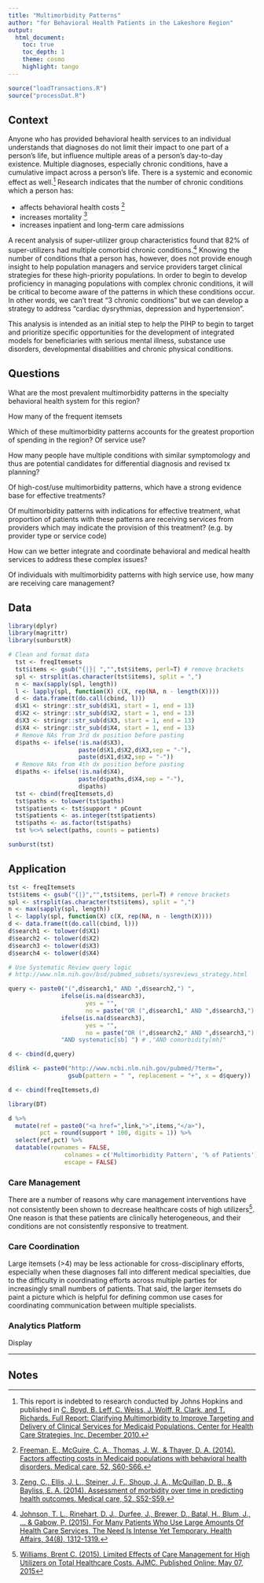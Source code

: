 ```yaml
---
title: "Multimorbidity Patterns"
author: "for Behavioral Health Patients in the Lakeshore Region"
output:
  html_document: 
    toc: true
    toc_depth: 1
    theme: cosmo 
    highlight: tango
---
```


```r
source("loadTransactions.R")
source("processDat.R")
```


## Context

Anyone who has provided behavioral health services to an individual understands that diagnoses do not limit their impact to one part of a person's life, but influence multiple areas of a person's day-to-day existence.  Multiple diagnoses, especially chronic conditions, have a cumulative impact across a person's life.  There is a systemic and economic effect as well.[^1]  Research indicates that the number of chronic conditions which a person has: 

* affects behavioral health costs [^2]
* increases mortality [^3]
* increases inpatient and long-term care admissions 

A recent analysis of super-utilizer group characteristics found that 82% of super-utilizers had multiple comorbid chronic conditions.[^4] Knowing the number of conditions that a person has, however, does not provide enough insight to help population managers and service providers target clinical strategies for these high-priority populations.  In order to begin to develop proficiency in managing populations with complex chronic conditions, it will be critical to become aware of the patterns in which these conditions occur.  In other words, we can't treat "3 chronic conditions" but we can develop a strategy to address "cardiac dysrythmias, depression and hypertension".

This analysis is intended as an initial step to help the PIHP to begin to target and prioritize specific opportunities for the development of integrated models for beneficiaries with serious mental illness, substance use disorders, developmental disabilities and chronic physical conditions.

## Questions

What are the most prevalent multimorbidity patterns in the specialty behavioral health system for this region?  

How many of the frequent itemsets 

Which of these multimorbidity patterns accounts for the greatest proportion of spending in the region?  Of service use?

How many people have multiple conditions with similar symptomology and thus are potential candidates for differential diagnosis and revised tx planning?

Of high-cost/use multimorbidity patterns, which have a strong evidence base for effective treatments?

Of multimorbidity patterns with indications for effective treatment, what proportion of patients with these patterns are receiving services from providers which may indicate the provision of this treatment? (e.g. by provider type or service code)

How can we better integrate and coordinate behavioral and medical health services to address these complex issues?

Of individuals with multimorbidity patterns with high service use, how many are receiving care management?



## Data
```r
library(dplyr)
library(magrittr)
library(sunburstR)

# Clean and format data
  tst <- freqItemsets
  tst$items <- gsub("{|}| ","",tst$items, perl=T) # remove brackets
  spl <- strsplit(as.character(tst$items), split = ",")
  n <- max(sapply(spl, length))
  l <- lapply(spl, function(X) c(X, rep(NA, n - length(X))))
  d <- data.frame(t(do.call(cbind, l)))
  d$X1 <- stringr::str_sub(d$X1, start = 1, end = 13)
  d$X2 <- stringr::str_sub(d$X2, start = 1, end = 13)
  d$X3 <- stringr::str_sub(d$X3, start = 1, end = 13)
  d$X4 <- stringr::str_sub(d$X4, start = 1, end = 13)
  # Remove NAs from 3rd dx position before pasting
  d$paths <- ifelse(!is.na(d$X3), 
                    paste(d$X1,d$X2,d$X3,sep = "-"), 
                    paste(d$X1,d$X2,sep = "-"))
  # Remove NAs from 4th dx position before pasting
  d$paths <- ifelse(!is.na(d$X4), 
                    paste(d$paths,d$X4,sep = "-"), 
                    d$paths)
  tst <- cbind(freqItemsets,d)
  tst$paths <- tolower(tst$paths)
  tst$patients <- tst$support * pCount
  tst$patients <- as.integer(tst$patients)
  tst$paths <- as.factor(tst$paths)
  tst %<>% select(paths, counts = patients)

sunburst(tst)

```

## Application

```r
tst <- freqItemsets
tst$items <- gsub("{|}","",tst$items, perl=T) # remove brackets
spl <- strsplit(as.character(tst$items), split = ",")
n <- max(sapply(spl, length))
l <- lapply(spl, function(X) c(X, rep(NA, n - length(X))))
d <- data.frame(t(do.call(cbind, l)))
d$search1 <- tolower(d$X1)
d$search2 <- tolower(d$X2)
d$search3 <- tolower(d$X3)
d$search4 <- tolower(d$X4)

# Use Systematic Review query logic
# http://www.nlm.nih.gov/bsd/pubmed_subsets/sysreviews_strategy.html

query <- paste0("(",d$search1," AND ",d$search2,") ",
               ifelse(is.na(d$search3),
                      yes = "",
                      no = paste("OR (",d$search1," AND ",d$search3,") ")),
               ifelse(is.na(d$search3),
                      yes = "",
                      no = paste("OR (",d$search2," AND ",d$search3,") ")),
               "AND systematic[sb] ") # ,"AND comorbidity[mh]"

d <- cbind(d,query)

d$link <- paste0("http://www.ncbi.nlm.nih.gov/pubmed/?term=",
                 gsub(pattern = " ", replacement = "+", x = d$query))

d <- cbind(freqItemsets,d)

library(DT)

d %>% 
  mutate(ref = paste0("<a href=",link,">",items,"</a>"),
         pct = round(support * 100, digits = 1)) %>%
  select(ref,pct) %>%
  datatable(rownames = FALSE,
                colnames = c('Multimorbidity Pattern', '% of Patients'),
                escape = FALSE)
```


### Care Management
There are a number of reasons why care management interventions have not consistently been shown to decrease healthcare costs of high utilizers[^5]. One reason is that these patients are clinically heterogeneous, and their conditions are not consistently responsive to treatment. 

### Care Coordination
Large itemsets (>4) may be less actionable for cross-disciplinary efforts, especially when these diagnoses fall into different medical specialties, due to the difficulty in coordinating efforts across multiple parties for increasingly small numbers of patients.  That said, the larger itemsets do paint a picture which is helpful for defining common use cases for coordinating communication between multiple specialists.

### Analytics Platform
Display


---
## Notes
[^1]: This report is indebted to research conducted by Johns Hopkins and published in [C. Boyd, B. Leff, C. Weiss, J. Wolff, R. Clark, and T. Richards. Full Report: Clarifying Multimorbidity to Improve Targeting and Delivery of Clinical Services for Medicaid Populations. Center for Health Care Strategies, Inc. December 2010.](http://www.chcs.org/media/Clarifying_Multimorbidity_for_Medicaid_report-FINAL.pdf)
[^2]: [Freeman, E., McGuire, C. A., Thomas, J. W., & Thayer, D. A. (2014). Factors affecting costs in Medicaid populations with behavioral health disorders. Medical care, 52, S60-S66.](http://journals.lww.com/lww-medicalcare/Fulltext/2014/03001/Factors_Affecting_Costs_in_Medicaid_Populations.12.aspx)
[^3]: [Zeng, C., Ellis, J. L., Steiner, J. F., Shoup, J. A., McQuillan, D. B., & Bayliss, E. A. (2014). Assessment of morbidity over time in predicting health outcomes. Medical care, 52, S52-S59.](http://journals.lww.com/lww-medicalcare/Fulltext/2014/03001/Assessment_of_Morbidity_Over_Time_in_Predicting.11.aspx)
[^4]: [Johnson, T. L., Rinehart, D. J., Durfee, J., Brewer, D., Batal, H., Blum, J., ... & Gabow, P. (2015). For Many Patients Who Use Large Amounts Of Health Care Services, The Need Is Intense Yet Temporary. Health Affairs, 34(8), 1312-1319.](http://content.healthaffairs.org/content/34/8/1312.full)
[^5]: [Williams, Brent C. (2015). Limited Effects of Care Management for High Utilizers on Total Healthcare Costs. AJMC. Published Online: May 07, 2015](http://www.ajmc.com/journals/issue/2015/2015-vol21-n4/limited-effects-of-care-management-for-high-utilizers-on-total-healthcare-costs)